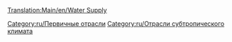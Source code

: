 [[Translation:Main/en/Water Supply]]
{{ru/Промышленность| Изображение=Watersupply.png
| имя=Насосная станция
| Климат=[[Main/ru/Климат|Субтропический]]
| Принимает=ничего
| Производит=[[Main/ru/Вода|Вода]]
| Примечания= Не представлена в других [[Main/ru/Климат|климатах]].
}}

{{ru/Navbox Промышленность}}

[[Category:ru/Первичные отрасли]]
[[Category:ru/Отрасли субтропического климата]]